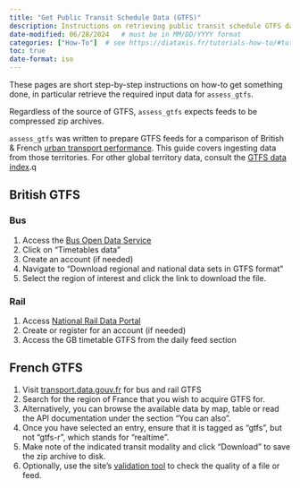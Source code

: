 ```yaml
---
title: "Get Public Transit Schedule Data (GTFS)"
description: Instructions on retrieving public transit schedule GTFS data.
date-modified: 06/28/2024   # must be in MM/DD/YYYY format
categories: ["How-To"]  # see https://diataxis.fr/tutorials-how-to/#tutorials-how-to, delete as appropriate
toc: true
date-format: iso
---
```


These pages are short step-by-step instructions on how-to get something done,
in particular retrieve the required input data for `assess_gtfs`.

Regardless of the source of GTFS, `assess_gtfs` expects feeds to be compressed
zip archives.

`assess_gtfs` was written to prepare GTFS feeds for a comparison of British &
French [urban transport performance][tp-map]. This guide covers ingesting data
from those territories. For other global territory data, consult the
[GTFS data index][gtfs-data].q

## British GTFS

### Bus

1. Access the [Bus Open Data Service][bods]
2. Click on "Timetables data"
3. Create an account (if needed)
4. Navigate to "Download regional and national data sets in GTFS format"
5. Select the region of interest and click the link to download the file.

### Rail

1. Access [National Rail Data Portal][nrdp]
2. Create or register for an account (if needed)
3. Access the GB timetable GTFS from the daily feed section

## French GTFS

1. Visit [transport.data.gouv.fr][transport.data.gouv.fr] for bus and rail GTFS
2. Search for the region of France that you wish to acquire GTFS for.
3. Alternatively, you can browse the available data by map, table or read the
API documentation under the section "You can also".
4. Once you have selected an entry, ensure that it is tagged as "gtfs", but not
"gtfs-r", which stands for "realtime".
5. Make note of the indicated transit modality and click "Download" to save the
zip archive to disk.
6. Optionally, use the site's [validation tool][valid tool] to check the
quality of a file or feed.

[bods]: https://data.bus-data.dft.gov.uk/downloads/
[ntrod]: https://publicdatafeeds.networkrail.co.uk/ntrod/welcome
[nrdp]: https://opendata.nationalrail.co.uk/
[transport.data.gouv.fr]: https://transport.data.gouv.fr/?locale=en
[valid tool]: https://transport.data.gouv.fr/validation
[tp-map]: https://datasciencecampus.github.io/transport-performance-visual/
[gtfs-data]: https://gtfs.org/resources/data/
